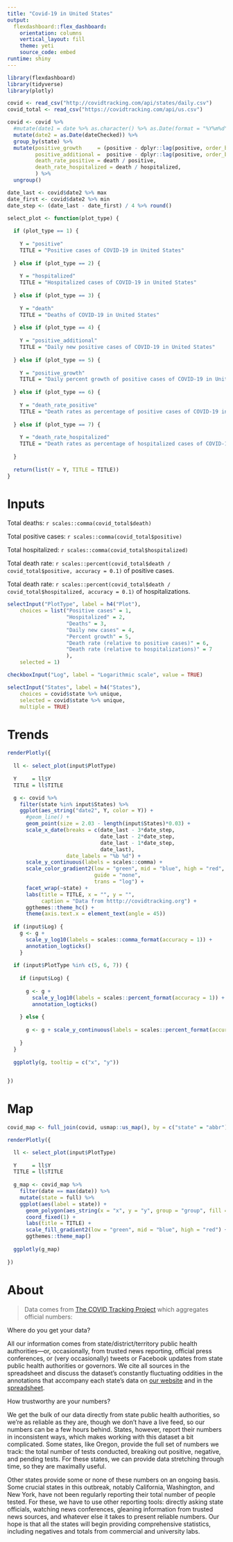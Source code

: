 ```yaml
---
title: "Covid-19 in United States"
output: 
  flexdashboard::flex_dashboard:
    orientation: columns
    vertical_layout: fill
    theme: yeti
    source_code: embed
runtime: shiny
---
```


```r
library(flexdashboard)
library(tidyverse)
library(plotly)

covid <- read_csv("http://covidtracking.com/api/states/daily.csv")
covid_total <- read_csv("https://covidtracking.com/api/us.csv")

covid <- covid %>% 
  #mutate(date1 = date %>% as.character() %>% as.Date(format = "%Y%m%d")) %>%
  mutate(date2 = as.Date(dateChecked)) %>% 
  group_by(state) %>% 
  mutate(positive_growth     = (positive - dplyr::lag(positive, order_by = date))/positive,
         positive_additional =  positive - dplyr::lag(positive, order_by = date),
         death_rate_positive = death / positive,
         death_rate_hospitalized = death / hospitalized,
         ) %>% 
  ungroup()

date_last <- covid$date2 %>% max
date_first <- covid$date2 %>% min
date_step <- (date_last - date_first) / 4 %>% round()

select_plot <- function(plot_type) {
  
  if (plot_type == 1) {
    
    Y = "positive"
    TITLE = "Positive cases of COVID-19 in United States"
  
  } else if (plot_type == 2) {
    
    Y = "hospitalized"
    TITLE = "Hospitalized cases of COVID-19 in United States"
    
  } else if (plot_type == 3) {
    
    Y = "death"
    TITLE = "Deaths of COVID-19 in United States"
    
  } else if (plot_type == 4) {
    
    Y = "positive_additional"
    TITLE = "Daily new positive cases of COVID-19 in United States"
    
  } else if (plot_type == 5) {
    
    Y = "positive_growth"
    TITLE = "Daily percent growth of positive cases of COVID-19 in United States"
    
  } else if (plot_type == 6) {
    
    Y = "death_rate_positive"
    TITLE = "Death rates as percentage of positive cases of COVID-19 in United States"
    
  } else if (plot_type == 7) {
    
    Y = "death_rate_hospitalized"
    TITLE = "Death rates as percentage of hospitalized cases of COVID-19 in United States"
    
  }
  
  return(list(Y = Y, TITLE = TITLE))
}

```

# Inputs {.sidebar}

Total deaths: `r scales::comma(covid_total$death)`

Total positive cases: `r scales::comma(covid_total$positive)`

Total hospitalized: `r scales::comma(covid_total$hospitalized)`

Total death rate: `r scales::percent(covid_total$death / covid_total$positive, accuracy = 0.1)` of positive cases.

Total death rate: `r scales::percent(covid_total$death / covid_total$hospitalized, accuracy = 0.1)` of hospitalizations.

```r

selectInput("PlotType", label = h4("Plot"), 
    choices = list("Positive cases" = 1,
                   "Hospitalized" = 2,
                   "Deaths" = 3, 
                   "Daily new cases" = 4, 
                   "Percent growth" = 5,
                   "Death rate (relative to positive cases)" = 6,
                   "Death rate (relative to hospitalizations)" = 7
                   ), 
    selected = 1)

checkboxInput("Log", label = "Logarithmic scale", value = TRUE)

selectInput("States", label = h4("States"), 
    choices = covid$state %>% unique,
    selected = covid$state %>% unique,
    multiple = TRUE)
```


# Trends

```r

renderPlotly({
  
  ll <- select_plot(input$PlotType)
  
  Y     = ll$Y
  TITLE = ll$TITLE

  g <- covid %>% 
    filter(state %in% input$States) %>% 
    ggplot(aes_string("date2", Y, color = Y)) +
      #geom_line() +
      geom_point(size = 2.03 - length(input$States)*0.03) +
      scale_x_date(breaks = c(date_last - 3*date_step, 
                              date_last - 2*date_step, 
                              date_last - 1*date_step, 
                              date_last),
                   date_labels = "%b %d") +
      scale_y_continuous(labels = scales::comma) +
      scale_color_gradient2(low = "green", mid = "blue", high = "red", 
                            guide = "none", 
                            trans = "log") +
      facet_wrap(~state) +  
      labs(title = TITLE, x = "", y = "",
           caption = "Data from htttp://covidtracking.org") +
      ggthemes::theme_hc() +
      theme(axis.text.x = element_text(angle = 45)) 
  
  if (input$Log) { 
    g <- g + 
      scale_y_log10(labels = scales::comma_format(accuracy = 1)) +
      annotation_logticks() 
    }
  
  if (input$PlotType %in% c(5, 6, 7)) { 
    
    if (input$Log) {
      
      g <- g + 
        scale_y_log10(labels = scales::percent_format(accuracy = 1)) +
        annotation_logticks()
    
    } else {
      
      g <- g + scale_y_continuous(labels = scales::percent_format(accuracy = 1))
      
    }
  }
      
  ggplotly(g, tooltip = c("x", "y"))
  

})

```


# Map

```r
covid_map <- full_join(covid, usmap::us_map(), by = c("state" = "abbr"))

renderPlotly({

  ll <- select_plot(input$PlotType)
  
  Y     = ll$Y
  TITLE = ll$TITLE
  
  g_map <- covid_map %>% 
    filter(date == max(date)) %>% 
    mutate(state = full) %>% 
    ggplot(aes(label = state)) +
      geom_polygon(aes_string(x = "x", y = "y", group = "group", fill = Y), color = "white") +
      coord_fixed(1) +
      labs(title = TITLE) +
      scale_fill_gradient2(low = "green", mid = "blue", high = "red") +
      ggthemes::theme_map()
        
  ggplotly(g_map)
    
})

```


# About

> Data comes from [The COVID Tracking Project](https://covidtracking.com/) which aggregates official numbers:

Where do you get your data?

All our information comes from state/district/territory public health authorities—or, occasionally, from trusted news reporting, official press conferences, or (very occasionally) tweets or Facebook updates from state public health authorities or governors. We cite all sources in the spreadsheet and discuss the dataset’s constantly fluctuating oddities in the annotations that accompany each state’s data on [our website](https://covidtracking.com/data/) and in the [spreadsheet](https://docs.google.com/spreadsheets/u/2/d/e/2PACX-1vRwAqp96T9sYYq2-i7Tj0pvTf6XVHjDSMIKBdZHXiCGGdNC0ypEU9NbngS8mxea55JuCFuua1MUeOj5/pubhtml#).
 
How trustworthy are your numbers?
 
We get the bulk of our data directly from state public health authorities, so we’re as reliable as they are, though we don’t have a live feed, so our numbers can be a few hours behind. States, however, report their numbers in inconsistent ways, which makes working with this dataset a bit complicated. Some states, like Oregon, provide the full set of numbers we track: the total number of tests conducted, breaking out positive, negative, and pending tests. For these states, we can provide data stretching through time, so they are maximally useful.
 
Other states provide some or none of these numbers on an ongoing basis. Some crucial states in this outbreak, notably California, Washington, and New York, have not been regularly reporting their total number of people tested. For these, we have to use other reporting tools: directly asking state officials, watching news conferences, gleaning information from trusted news sources, and whatever else it takes to present reliable numbers. Our hope is that all the states will begin providing comprehensive statistics, including negatives and totals from commercial and university labs.